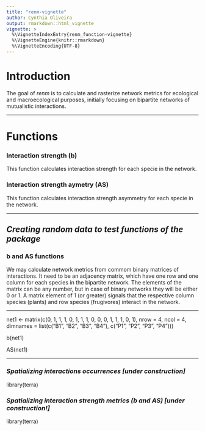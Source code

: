 ```yaml
---
title: "renm-vignette"
author: Cynthia Oliveira
output: rmarkdown::html_vignette
vignette: >
  %\VignetteIndexEntry{renm_function-vignette}
  %\VignetteEngine{knitr::rmarkdown}
  %\VignetteEncoding{UTF-8}
---
```


# Introduction
The goal of *renm* is to calculate and rasterize network metrics for ecological and macroecological purposes, initially focusing on bipartite networks of mutualistic interactions.

***

# Functions
### Interaction strength (b)
This function calculates interaction strength for each specie in the network.

### Interaction strength aymetry (AS)
This function calculates interaction strength asymmetry for each specie in the network.

***
## *Creating random data to test functions of the package*
### b and AS functions

We may calculate network metrics from commom binary matrices of interactions. It need to be an adjacency matrix, which have one row and one column for each species in the bipartite network. The elements of the matrix can be any number, but in case of binary networks they will be either 0 or 1. A matrix element of 1 (or greater) signals that the respective column species (plants) and row species (frugivores) interact in the network.

***

net1 <- matrix(c(0, 1, 1, 1, 0, 1, 1, 1, 0, 0, 0, 1, 1, 1, 0, 1), nrow = 4, ncol = 4, 
dimnames = list(c("B1", "B2", "B3", "B4"), c("P1", "P2", "P3", "P4")))


b(net1)

AS(net1)

***

### *Spatializing interactions occurrences [under construction]*
library(terra)

### *Spatializing interaction strength metrics (b and AS) [under construction!]*
library(terra)
